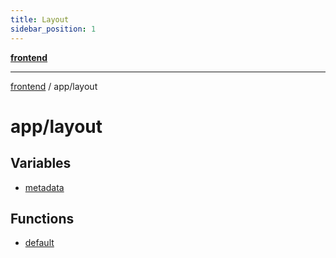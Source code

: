```yaml
---
title: Layout
sidebar_position: 1
---
```


[**frontend**](./layout/../..)

***

[frontend](./layout/../..) / app/layout

# app/layout

## Variables

- [metadata](./layout/variables/metadata)

## Functions

- [default](./layout/functions/default)
